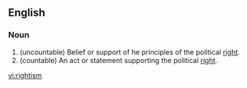 ==English==

===Noun===
{{en-noun}}

#(uncountable) Belief or support of he principles of the political [[right]].
#(countable) An act or statement supporting the political [[right]].

[[vi:rightism]]